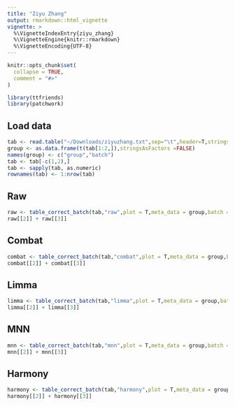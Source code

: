 ```yaml
---
title: "Ziyu Zhang"
output: rmarkdown::html_vignette
vignette: >
  %\VignetteIndexEntry{ziyu_zhang}
  %\VignetteEngine{knitr::rmarkdown}
  %\VignetteEncoding{UTF-8}
---
```


```r
knitr::opts_chunk$set(
  collapse = TRUE,
  comment = "#>"
)
```

```r
library(ttfriends)
library(patchwork)
```

## Load data
```r
tab <- read.table("~/Downloads/ziyuzhang.txt",sep="\t",header=T,stringsAsFactors = FALSE, row.names = 1)
group <- as.data.frame(t(tab[1:2,]),stringsAsFactors =FALSE)
names(group) <- c("group","batch")
tab <- tab[-c(1,2),]
tab <- sapply(tab, as.numeric)
rownames(tab) <- 1:nrow(tab)
```

## Raw
```r
raw <- table_correct_batch(tab,"raw",plot = T,meta_data = group,batch = "batch",group = "group")
raw[[2]] + raw[[3]]
```

## Combat
```r
combat <- table_correct_batch(tab,"combat",plot = T,meta_data = group,batch = "batch",group = "group")
combat[[2]] + combat[[3]]
```

## Limma
```r
limma <- table_correct_batch(tab,"limma",plot = T,meta_data = group,batch = "batch",group = "group")
limma[[2]] + limma[[3]]
```

## MNN
```r
mnn <- table_correct_batch(tab,"mnn",plot = T,meta_data = group,batch = "batch",group = "group")
mnn[[2]] + mnn[[3]]
```

## Harmony
```r
harmony <- table_correct_batch(tab,"harmony",plot = T,meta_data = group,batch = "batch",group = "group")
harmony[[2]] + harmony[[3]]
```
